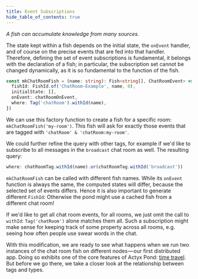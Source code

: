```yaml
---
title: Event Subscriptions
hide_table_of_contents: true
---
```


_A fish can accumulate knowledge from many sources._

The state kept within a fish depends on the initial state, the `onEvent` handler, and of course on the precise events that are fed into that handler.
Therefore, defining the set of event subscriptions is fundamental, it belongs with the declaration of a fish; in particular, the subscription set cannot be changed dynamically, as it is so fundamental to the function of the fish.

```typescript
const mkChatRoomFish = (name: string): Fish<string[], ChatRoomEvent> => ({
  fishId: FishId.of('ChatRoom-Example', name, 0),
  initialState: [],
  onEvent: chatRoomOnEvent,
  where: Tag('chatRoom').withId(name),
})
```

We can use this factory function to create a fish for a specific room: `mkChatRoomFish('my-room')`.
This fish will ask for exactly those events that are tagged with `'chatRoom' & 'chatRoom:my-room'`.

We could further refine the query with other tags, for example if we'd like to subscribe to all
messages in the `broadcast` chat room as well. The resulting query:

```typescript
where: chatRoomTag.withId(name).or(chatRoomTag.withId('broadcast'))
```

`mkChatRoomFish` can be called with different fish names. While its `onEvent` function is always the
same, the computed states will differ, because the selected set of events differs. Hence it is also
important to generate different `FishId`: Otherwise the pond might use a cached fish from a
different chat room!

If we'd like to get all chat room events, for all rooms, we just omit the call to `withId`:
`Tag('chatRoom')` alone matches them all. Such a subscription might make sense for keeping track of
some property across all rooms, e.g. seeing how often people use swear words in the chat.

With this modification, we are ready to see what happens when we run two instances of the chat room fish on different
nodes — our first distributed app. Doing so exhibits one of the core features of Actyx Pond: [time travel](time-travel.mdx).
But before we go there, we take a closer look at the relationship between tags and types.

